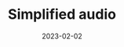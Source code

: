 ---
date: '2023-02-02'
image: '/img/projects/oigo.jpg'
darkText: false
client: 'Oigo'
title: 'Simplified audio'
category: 'Audiovisual'
tags: ['Visual Identity', 'Strategy']
draft: false
---